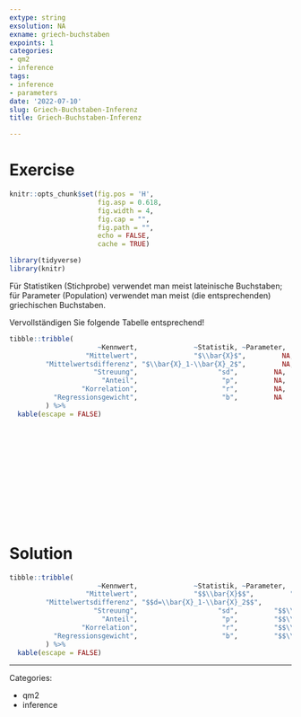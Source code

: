 ```yaml
---
extype: string
exsolution: NA
exname: griech-buchstaben
expoints: 1
categories:
- qm2
- inference
tags:
- inference
- parameters
date: '2022-07-10'
slug: Griech-Buchstaben-Inferenz
title: Griech-Buchstaben-Inferenz

---
```



# Exercise



```r
knitr::opts_chunk$set(fig.pos = 'H',
                      fig.asp = 0.618,
                      fig.width = 4,
                      fig.cap = "", 
                      fig.path = "",
                      echo = FALSE,
                      cache = TRUE)
```



```r
library(tidyverse)
library(knitr)
```


Für Statistiken (Stichprobe) verwendet man meist lateinische Buchstaben; 
für Parameter (Population) verwendet man  meist (die entsprechenden) griechischen Buchstaben.

Vervollständigen Sie folgende Tabelle entsprechend!



```r
tibble::tribble(
                      ~Kennwert,              ~Statistik, ~Parameter,
                   "Mittelwert",              "$\\bar{X}$",         NA,
         "Mittelwertsdifferenz", "$\\bar{X}_1-\\bar{X}_2$",         NA,
                     "Streuung",                    "sd",         NA,
                       "Anteil",                     "p",         NA,
                  "Korrelation",                     "r",         NA,
           "Regressionsgewicht",                     "b",         NA
         ) %>% 
  kable(escape = FALSE)

```


</br>
</br>
</br>
</br>
</br>
</br>
</br>
</br>
</br>
</br>

# Solution




```r
tibble::tribble(
                      ~Kennwert,              ~Statistik, ~Parameter,
                   "Mittelwert",              "$$\\bar{X}$$",         "$$\\mu$$",
         "Mittelwertsdifferenz", "$$d=\\bar{X}_1-\\bar{X}_2$$",         "$$\\mu_1$$- $$\\mu_2$$",
                     "Streuung",                    "sd",         "$$\\sigma$$",
                       "Anteil",                     "p",         "$$\\pi$$",
                  "Korrelation",                     "r",         "$$\\rho$$",
           "Regressionsgewicht",                     "b",         "$$\\beta$$"
         ) %>% 
  kable(escape = FALSE)

```




---

Categories: 

- qm2
- inference


